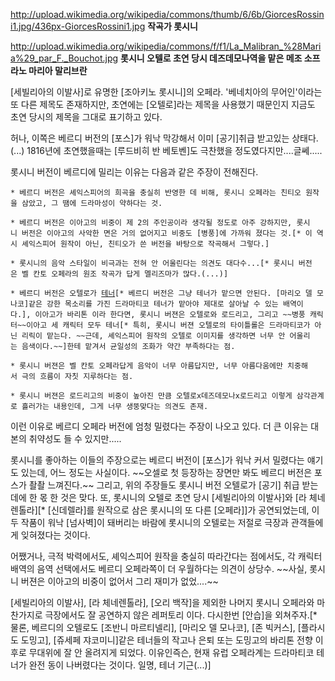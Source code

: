 http://upload.wikimedia.org/wikipedia/commons/thumb/6/6b/GiorcesRossini1.jpg/436px-GiorcesRossini1.jpg
'''작곡가 롯시니'''

http://upload.wikimedia.org/wikipedia/commons/f/f1/La_Malibran_%28Maria%29_par_F._Bouchot.jpg
'''롯시니 오텔로 초연 당시 데즈데모나역을 맡은 메조 소프라노 마리아 말리브란'''


[세빌리아의 이발사]로 유명한 [조아키노 롯시니]의 오페라. '베네치아의 무어인'이라는 또 다른 제목도 존재하지만, 초연에는 [오텔로]라는 제목을 사용했기 때문인지 지금도 초연 당시의 제목을 그대로 표기하고 있다.

허나, 이쪽은 베르디 버전의 [포스]가 워낙 막강해서 이미 [공기]취급 받고있는 상태다.(...)
1816년에 초연했을때는 [루드비히 반 베토벤]도 극찬했을 정도였다지만....글쎄.....

롯시니 버전이 베르디에 밀리는 이유는 다음과 같은 주장이 전해진다.

 * 베르디 버전은 셰익스피어의 희곡을 충실히 반영한 데 비해, 롯시니 오페라는 친티오 원작을 삼았고, 그 땜에 드라마성이 약하다는 것.

 * 베르디 버전은 이아고의 비중이 제 2의 주인공이라 생각될 정도로 아주 강하지만, 롯시니 버전은 이아고의 사악한 면은 거의 없어지고 비중도 [병풍]에 가까워 졌다는 것.[* 이 역시 셰익스피어 원작이 아닌, 친티오가 쓴 버전을 바탕으로 작곡해서 그렇다.]

 * 롯시니의 음악 스타일이 비극과는 전혀 안 어울린다는 의견도 대다수...[* 롯시니 버전은 벨 칸토 오페라의 원조 작곡가 답게 멜리즈마가 많다.(...)]

 * 베르디 버전은 오텔로가 [[테너]][* 베르디 버전은 그냥 테너가 맡으면 안된다. [마리오 델 모나코]같은 강한 목소리를 가진 드라마티코 테너가 맡아야 제대로 살아날 수 있는 배역이다.], 이아고가 바리톤 이라 한다면, 롯시니 버젼은 오텔로와 로드리고, 그리고 ~~병풍 캐릭터~~이아고 세 캐릭터 모두 테너[* 특히, 롯시니 버젼 오텔로의 타이틀롤은 드라마티코가 아닌 리릭이 맡는다. ~~근데, 셰익스피어 원작의 오텔로 이미지를 생각하면 너무 안 어울리는 음색이다.~~]한테 맡겨서 균일성의 조화가 약간 부족하다는 점.

 * 롯시니 버젼은 벨 칸토 오페라답게 음악이 너무 아름답지만, 너무 아름다움에만 치중해서 극의 흐름이 자칫 지루하다는 점.

 * 롯시니 버젼은 로드리고의 비중이 높아진 만큼 오텔로x데즈데모나x로드리고 이렇게 삼각관계로 흘러가는 내용인데, 그게 너무 생뚱맞다는 의견도 존재.

이런 이유로 베르디 오페라 버전에 엄청 밀렸다는 주장이 나오고 있다. 더 큰 이유는 대본의 취약성도 들 수 있지만.....

롯시니를 좋아하는 이들의 주장으로는 베르디 버전이 [포스]가 워낙 커서 밀렸다는 얘기도 있는데, 어느 정도는 사실이다. ~~오셀로 첫 등장하는 장면만 봐도 베르디 버전은 포스가 촬촬 느껴진다.~~ 그리고, 위의 주장들도 롯시니 버전 오텔로가 [공기] 취급 받는데에 한 몫 한 것은 맞다. 또, 롯시니의 오텔로 초연 당시 [세빌리아의 이발사]와 [라 체네렌톨라][* [신데렐라]를 원작으로 삼은 롯시니의 또 다른 [오페라]]가 공연되었는데, 이 두 작품이 워낙 [넘사벽]이 돼버리는 바람에 롯시니의 오텔로는 저절로 극장과 관객들에게 잊혀졌다는 것이다.

어쨌거나, 극적 박력에서도, 셰익스피어 원작을 충실히 따라간다는 점에서도, 각 캐릭터 배역의 음역 선택에서도 베르디 오페라쪽이 더 우월하다는 의견이 상당수. ~~사실, 롯시니 버젼은 이아고의 비중이 없어서 그리 재미가 없었....~~

[세빌리아의 이발사], [라 체네렌톨라], [오리 백작]을 제외한 나머지 롯시니 오페라와 마찬가지로 극장에서도 잘 공연하지 않은 레퍼토리 이다. 다시한번 [안습]을 외쳐주자.[* 물론, 베르디의 오텔로도 [조반니 마르티넬리], [마리오 델 모나코], [존 빅커스], [플라시도 도밍고], [쥬세페 쟈코미니]같은 테너들의 작고나 은퇴 또는 도밍고의 바리톤 전향 이후로 무대위에 잘 안 올려지게 되었다. 이유인즉슨, 현재 유럽 오페라계는 드라마티코 테너가 완전 동이 나버렸다는 것이다. 일명, 테너 기근(...)]
